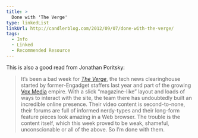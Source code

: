 ```yaml
---
title: >
  Done with 'The Verge'
type: linkedList
linkUrl: http://candlerblog.com/2012/09/07/done-with-the-verge/
tags:
  - Info
  - Linked
  - Recommended Resource
---
```


This is also a good read from Jonathan Poritsky:

> It’s been a bad week for [_The Verge_](http://www.theverge.com/), the tech news clearinghouse started by former-Engadget staffers last year and part of the growing [Vox Media](http://www.voxmedia.com/) empire. With a slick “magazine-like” layout and loads of ways to interact with the site, the team there has undoubtedly built an incredible online presence. Their video content is second-to-none, their forums are full of informed nerdy-types and their long-form feature pieces look amazing in a Web browser. The trouble is the content itself, which this week proved to be weak, shameful, unconscionable or all of the above. So I’m done with them.
